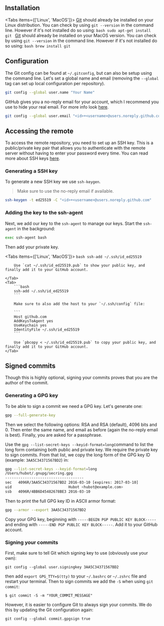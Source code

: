 
## Installation

<Tabs items={['Linux', 'MacOS']}>
    <Tab>
        [Git](https://git-scm.com/) should already be installed on your Linux distribution. You can check by using `git --version` in the command line. However if it's not installed do so using:
        ```bash
        sudo apt-get install git
        ```
    </Tab>
    <Tab>
        [Git](https://git-scm.com/) should already be installed on your MacOS version. You can check by using `git --version` in the command line. However if it's not installed do so using:
        ```bash
        brew install git
        ```
    </Tab>
</Tabs>

## Configuration

The Git config can be found at `~/.gitconfig`, but can also be setup using the command line. Let's set a global name and email (removing the `--global` tag can set up local configuration per repository).

```bash
git config --global user.name "Your Name"
```

GitHub gives you a no-reply email for your account, which I recommend you use to hide your real email. For more info look [here](https://docs.github.com/en/account-and-profile/setting-up-and-managing-your-personal-account-on-github/managing-email-preferences/setting-your-commit-email-address).

```bash
git config --global user.email "<id>+<username>@users.noreply.github.com"
```

## Accessing the remote

To access the remote repository, you need to set up an SSH key. This is a public/private key pair that allows you to authenticate with the remote server without having to enter your password every time. You can read more about SSH keys [here](https://docs.github.com/en/github/authenticating-to-github/connecting-to-github-with-ssh).

### Generating a SSH key

To generate a new SSH key we use `ssh-keygen`.

> Make sure to use the no-reply email if available.

```bash
ssh-keygen -t ed25519 -C "<id>+<username>@users.noreply.github.com"
```

### Adding the key to the ssh-agent

Next, we add our key to the `ssh-agent` to manage our keys. Start the `ssh-agent` in the background:

```bash
exec ssh-agent bash
```

Then add your private key.

<Tabs items={['Linux', 'MacOS']}>
    <Tab>
        ```bash
        ssh-add ~/.ssh/id_ed25519
        ```

        Use `cat ~/.ssh/id_ed25519.pub` to show your public key, and finally add it to your GitHub account.

    </Tab>
    <Tab>
        ```bash
        ssh-add ~/.ssh/id_ed25519
        ```

        Make sure to also add the host to your `~/.ssh/config` file:

        ```
        Host github.com
        AddKeysToAgent yes
        UseKeychain yes
        IdentityFile ~/.ssh/id_ed25519
        ```

        Use `pbcopy < ~/.ssh/id_ed25519.pub` to copy your public key, and finally add it to your GitHub account.
    </Tab>
</Tabs>

## Signed commits

Though this is highly optional, signing your commits proves that you are the author of the commit.

### Generating a GPG key

To be able to sign a commit we need a GPG key. Let's generate one:

```zsh
gpg --full-generate-key
```

Then we select the following options: RSA and RSA (default), 4096 bits and 0. Then enter the same name, and email as before (again the no-reply email is best). Finally, you are asked for a passphrase.

Use the `gpg --list-secret-keys --keyid-format=long`command to list the long form containing both public and private key. We require the private key to sign commits. From that list, we copy the long form of the GPG key ID (example: `3AA5C34371567BD2`) in:

```bash
gpg --list-secret-keys --keyid-format=long
/Users/hubot/.gnupg/secring.gpg
------------------------------------
sec   4096R/3AA5C34371567BD2 2016-03-10 [expires: 2017-03-10]
uid                          Hubot <hubot@example.com>
ssb   4096R/4BB6D45482678BE3 2016-03-10
```

Then to print the full GPG key ID in ASCII armor format:

```bash
gpg --armor --export 3AA5C34371567BD2
```

Copy your GPG key, beginning with `-----BEGIN PGP PUBLIC KEY BLOCK-----` and ending with `-----END PGP PUBLIC KEY BLOCK-----`. Add it to your GitHub account.

### Signing your commits

First, make sure to tell Git which signing key to use (obviously use your own):

```shell
git config --global user.signingkey 3AA5C34371567BD2
```

then add `export GPG_TTY=$(tty)` to your `~/.bashrc` or `~/.zshrc` file and restart your terminal. Then to sign commits we add the `-S` when using `git commit`:

```shell
$ git commit -S -m "YOUR_COMMIT_MESSAGE"
```

However, it is easier to configure Git to always sign your commits. We do this by updating the Git configuration again:

```shell
git config --global commit.gpgsign true
```

